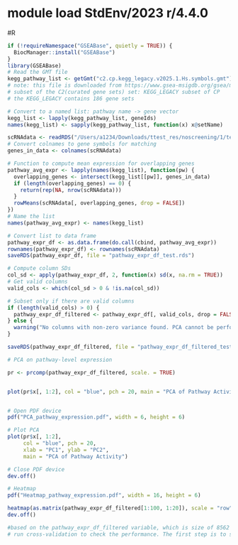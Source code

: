 # module load StdEnv/2023 r/4.4.0
#R 
```R
if (!requireNamespace("GSEABase", quietly = TRUE)) {
  BiocManager::install("GSEABase")
}
library(GSEABase)
# Read the GMT file
kegg_pathway_list <- getGmt("c2.cp.kegg_legacy.v2025.1.Hs.symbols.gmt")
# note: this file is downloaded from https://www.gsea-msigdb.org/gsea/msigdb/human/collections.jsp
# subset of the C2(curated gene sets) set: KEGG_LEGACY subset of CP
# the KEGG_LEGACY contains 186 gene sets
```

```R
# Convert to a named list: pathway name -> gene vector
kegg_list <- lapply(kegg_pathway_list, geneIds)
names(kegg_list) <- sapply(kegg_pathway_list, function(x) x@setName)

```

```R
scRNAdata <- readRDS("/Users/a1234/Downloads/ttest_res/noscreening/1/test.rds")
# Convert colnames to gene symbols for matching
genes_in_data <- colnames(scRNAdata)

# Function to compute mean expression for overlapping genes
pathway_avg_expr <- lapply(names(kegg_list), function(pw) {
  overlapping_genes <- intersect(kegg_list[[pw]], genes_in_data)
  if (length(overlapping_genes) == 0) {
    return(rep(NA, nrow(scRNAdata)))
  }
  rowMeans(scRNAdata[, overlapping_genes, drop = FALSE])
})
# Name the list
names(pathway_avg_expr) <- names(kegg_list)

```

```R
# Convert list to data frame
pathway_expr_df <- as.data.frame(do.call(cbind, pathway_avg_expr))
rownames(pathway_expr_df) <- rownames(scRNAdata)
saveRDS(pathway_expr_df, file = "pathway_expr_df_test.rds")

```
```R
# Compute column SDs
col_sd <- apply(pathway_expr_df, 2, function(x) sd(x, na.rm = TRUE))
# Get valid columns
valid_cols <- which(col_sd > 0 & !is.na(col_sd))

# Subset only if there are valid columns
if (length(valid_cols) > 0) {
  pathway_expr_df_filtered <- pathway_expr_df[, valid_cols, drop = FALSE]
} else {
  warning("No columns with non-zero variance found. PCA cannot be performed.")
}

saveRDS(pathway_expr_df_filtered, file = "pathway_expr_df_filtered_test.rds")

```







```R
# PCA on pathway-level expression

pr <- prcomp(pathway_expr_df_filtered, scale. = TRUE)


plot(pr$x[, 1:2], col = "blue", pch = 20, main = "PCA of Pathway Activity")


# Open PDF device
pdf("PCA_pathway_expression.pdf", width = 6, height = 6)

# Plot PCA
plot(pr$x[, 1:2],
     col = "blue", pch = 20,
     xlab = "PC1", ylab = "PC2",
     main = "PCA of Pathway Activity")

# Close PDF device
dev.off()

# Heatmap
pdf("Heatmap_pathway_expression.pdf", width = 16, height = 6)

heatmap(as.matrix(pathway_expr_df_filtered[1:100, 1:20]), scale = "row")  # Adjust dimensions
dev.off()

```

```R
#based on the pathway_expr_df_filtered variable, which is size of 8562 * 179, link cell type as response variable, and set up LDA models.
# run cross-validation to check the performance. The first step is to see whether it works, or whether the cell type could be predicted?



```